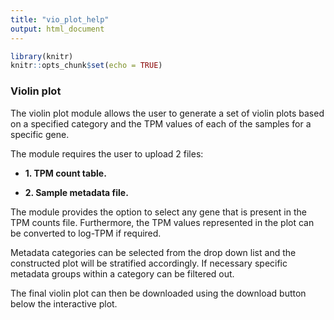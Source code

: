 ```yaml
---
title: "vio_plot_help"
output: html_document
---
```


```r
library(knitr)
knitr::opts_chunk$set(echo = TRUE)
```

### Violin plot

The violin plot module allows the user to generate a set of violin plots based on a specified category and the TPM values of each of the samples for a specific gene. 

The module requires the user to upload 2 files:

* **1. TPM count table.**

* **2. Sample metadata file.**

The module provides the option to select any gene that is present in the TPM counts file. Furthermore, the TPM values represented in the plot can be converted to log-TPM if required. 

Metadata categories can be selected from the drop down list and the constructed plot will be stratified accordingly. If necessary specific metadata groups within a category can be filtered out. 

The final violin plot can then be downloaded using the download button below the interactive plot. 
